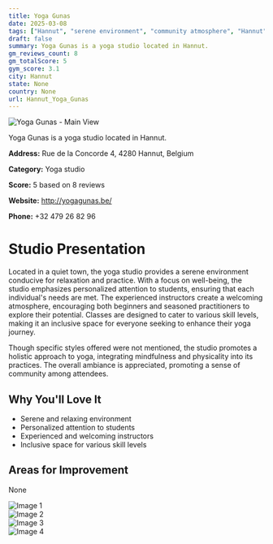 ```yaml
---
title: Yoga Gunas
date: 2025-03-08
tags: ["Hannut", "serene environment", "community atmosphere", "Hannut"]  
draft: false
summary: Yoga Gunas is a yoga studio located in Hannut.
gm_reviews_count: 8
gm_totalScore: 5
gym_score: 3.1
city: Hannut
state: None
country: None
url: Hannut_Yoga_Gunas
---
```


<div className="aspect-[16/9] relative my-8">
  <img 
    src="https://lh5.googleusercontent.com/p/AF1QipO_KBT0MTYSOgK6vZR9Zap6pG2XdJOp2evuKI8b=w1920-h1080-k-no"
    alt="Yoga Gunas - Main View"
    className="object-cover absolute inset-0 w-full h-full rounded-lg"
  />
</div>

Yoga Gunas is a yoga studio located in Hannut.

**Address:** Rue de la Concorde 4, 4280 Hannut, Belgium

**Category:** Yoga studio

**Score:** 5 based on 8 reviews

**Website:** http://yogagunas.be/

**Phone:** +32 479 26 82 96

# Studio Presentation

Located in a quiet town, the yoga studio provides a serene environment conducive for relaxation and practice. With a focus on well-being, the studio emphasizes personalized attention to students, ensuring that each individual's needs are met. The experienced instructors create a welcoming atmosphere, encouraging both beginners and seasoned practitioners to explore their potential. Classes are designed to cater to various skill levels, making it an inclusive space for everyone seeking to enhance their yoga journey.

Though specific styles offered were not mentioned, the studio promotes a holistic approach to yoga, integrating mindfulness and physicality into its practices. The overall ambiance is appreciated, promoting a sense of community among attendees.

## Why You'll Love It

- Serene and relaxing environment
- Personalized attention to students
- Experienced and welcoming instructors
- Inclusive space for various skill levels

## Areas for Improvement

None

<div className="grid grid-cols-1 xl:grid-cols-2 gap-4 my-8">
<div className="aspect-[4/3] relative"><img src="https://lh5.googleusercontent.com/p/AF1QipOFLTgrxFMbPVCLHXvPyXw84X53saowVPfsFERj=w1920-h1080-k-no" alt="Image 1" className="object-cover absolute inset-0 w-full h-full rounded-lg" /></div>
<div className="aspect-[4/3] relative"><img src="https://lh5.googleusercontent.com/p/AF1QipMk7L4BvYpWu8EO7WOot0ib961VnIQtK96LwsY7=w1920-h1080-k-no" alt="Image 2" className="object-cover absolute inset-0 w-full h-full rounded-lg" /></div>
<div className="aspect-[4/3] relative"><img src="https://lh5.googleusercontent.com/p/AF1QipNJhWW_E0BEtgSg52ejQ2pOClwnIJo7ZDQek8ti=w1920-h1080-k-no" alt="Image 3" className="object-cover absolute inset-0 w-full h-full rounded-lg" /></div>
<div className="aspect-[4/3] relative"><img src="https://lh5.googleusercontent.com/p/AF1QipM_g3qFJAGrU7Qgx4lbm1mMsI8DbJNqYI9GNZ14=w1920-h1080-k-no" alt="Image 4" className="object-cover absolute inset-0 w-full h-full rounded-lg" /></div>
</div>